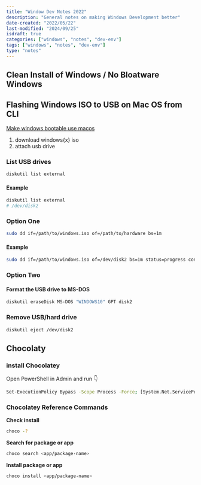 ```yaml
---
title: "Window Dev Notes 2022"
description: "General notes on making Windows Development better"
date-created: "2022/05/22"
last-modified: "2024/09/25"
isdraft: true
categories: ["windows", "notes", "dev-env"]
tags: ["windows", "notes", "dev-env"]
type: "notes"
---
```



## Clean Install of Windows / No Bloatware Windows

<Box mb={6}>
  <YouTube youTubeId="JUTdRZNqODY&"></YouTube>
</Box>

## Flashing Windows ISO to USB on Mac OS from CLI 

[Make windows bootable use macos](https://www.uubyte.com/make-windows-10-bootable-usb-on-macos-big-sur.html)

1. download windows{x} iso
2. attach usb drive 


### List USB drives

```sh 
diskutil list external 
```

#### Example 

```sh 
diskutil list external 
# /dev/disk2
```

### Option One 

```sh 
sudo dd if=/path/to/windows.iso of=/path/to/hardware bs=1m
```

#### Example 

```sh 
sudo dd if=/path/to/windows.iso of=/dev/disk2 bs=1m status=progress conv=fsync

```

### Option Two

#### Format the USB drive to MS-DOS

```sh 
diskutil eraseDisk MS-DOS "WINDOWS10" GPT disk2
```

### Remove USB/hard drive 

```sh 
diskutil eject /dev/disk2
```

## Chocolaty

### install Chocolatey

Open PowerShell in Admin and run 👇

```sh
Set-ExecutionPolicy Bypass -Scope Process -Force; [System.Net.ServicePointManager]::SecurityProtocol = [System.Net.ServicePointManager]::SecurityProtocol -bor 3072; iex ((New-Object System.Net.WebClient).DownloadString('https://community.chocolatey.org/install.ps1'))
```

### Chocolatey Reference Commands

**Check install**

```sh
choco -?
```

**Search for package or app**

```sh
choco search <app/package-name>
```

**Install package or app**

```sh
choco install <app/package-name>
```
